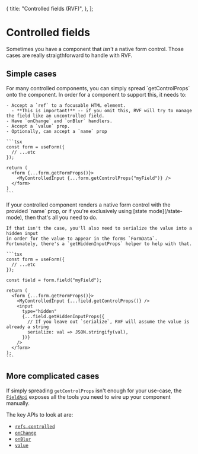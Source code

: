 
  {
    title: "Controlled fields (RVF)",
  },
];

# Controlled fields

Sometimes you have a component that _isn't_ a native form control.
Those cases are really straigthforward to handle with RVF.

## Simple cases

<Row>
  <Col>
    For many controlled components, you can simply spread `getControlProps` onto the component.
    In order for a component to support this, it needs to:

    - Accept a `ref` to a focusable HTML element.
      - **This is important!** -- if you omit this, RVF will try to manage the field like an uncontrolled field.
    - Have `onChange` and `onBlur` handlers.
    - Accept a `value` prop.
    - Optionally, can accept a `name` prop

  </Col>
  <Col>
  
    ```tsx
    const form = useForm({
      // ...etc
    });

    return (
      <form {...form.getFormProps()}>
        <MyControlledInput {...form.getControlProps("myField")} />
      </form>
    )
    ```

  </Col>
</Row>

<Row>
  <Col>
    If your controlled component renders a native form control with the provided `name` prop,
    or if you're exclusively using [state mode](/state-mode), then that's all you need to do.
    
    If that isn't the case, you'll also need to serialize the value into a hidden input
    in order for the value to appear in the forms `FormData`.
    Fortunately, there's a `getHiddenInputProps` helper to help with that.

  </Col>
  <Col>
  
    ```tsx
    const form = useForm({
      // ...etc
    });
    
    const field = form.field("myField");

    return (
      <form {...form.getFormProps()}>
        <MyControlledInput {...field.getControlProps()} />
        <input
          type="hidden"
          {...field.getHiddenInputProps({
            // If you leave out `serialize`, RVF will assume the value is already a string
            serialize: val => JSON.stringify(val),
          })}
        />
      </form>
    );
    ```

  </Col>
</Row>

## More complicated cases

If simply spreading `getControlProps` isn't enough for your use-case,
the [`FieldApi`](/reference/field-api) exposes all the tools you need to wire up your component manually.

The key APIs to look at are:

- [`refs.controlled`](/reference/field-api#refs)
- [`onChange`](/reference/field-api#on-change)
- [`onBlur`](/reference/field-api#on-blur)
- [`value`](/reference/field-api#value)
